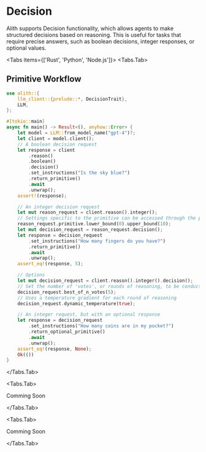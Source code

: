 
# Decision

Alith supports Decision functionality, which allows agents to make structured decisions based on reasoning. This is useful for tasks that require precise answers, such as boolean decisions, integer responses, or optional values.

<Tabs items={['Rust', 'Python', 'Node.js']}>
  <Tabs.Tab>

## Primitive Workflow

```rust
use alith::{
    llm_client::{prelude::*, DecisionTrait},
    LLM,
};

#[tokio::main]
async fn main() -> Result<(), anyhow::Error> {
    let model = LLM::from_model_name("gpt-4")?;
    let client = model.client();
    // A boolean decision request
    let response = client
        .reason()
        .boolean()
        .decision()
        .set_instructions("Is the sky blue?")
        .return_primitive()
        .await
        .unwrap();
    assert!(response);

    // An integer decision request
    let mut reason_request = client.reason().integer();
    // Settings specific to the primitive can be accessed through the primitive field
    reason_request.primitive.lower_bound(0).upper_bound(10);
    let mut decision_request = reason_request.decision();
    let response = decision_request
        .set_instructions("How many fingers do you have?")
        .return_primitive()
        .await
        .unwrap();
    assert_eq!(response, 5);

    // Options
    let mut decision_request = client.reason().integer().decision();
    // Set the number of 'votes', or rounds of reasoning, to be conducted
    decision_request.best_of_n_votes(5);
    // Uses a temperature gradient for each round of reasoning
    decision_request.dynamic_temperature(true);

    // An integer request, but with an optional response
    let response = decision_request
        .set_instructions("How many coins are in my pocket?")
        .return_optional_primitive()
        .await
        .unwrap();
    assert_eq!(response, None);
    Ok(())
}
```

  </Tabs.Tab>

  <Tabs.Tab>

Comming Soon

  </Tabs.Tab>

  <Tabs.Tab>

Comming Soon

</Tabs.Tab>
</Tabs>
